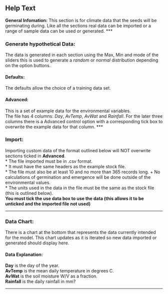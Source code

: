 ## Help Text

**General Infomation:**
This section is for climate data that the seeds will be germinating during.  Like all the sections real data can be imported or a range of sample data can be used or generated. 
***

### Generate hypothetical Data:
The data is generated in each section using the Max, Min and mode of the sliders this is used to generate a *random* or *normal* distribution depending on the option buttons.    

#### Defaults:
The defaults allow the choice of a training data set.    

#### Advanced:
This is a set of example data for the environmental variables.  
The file has 4 columns: *Day*, *AvTemp*, *AvWat* and *Rainfall*. 
For the later three columns there is a Advanced control option with a corresponding tick box to overwrite the example data for that column.
***

### Import:
Importing custom data of the format outlined below will NOT overwrite sections ticked in **Advanced**.  
* The file imported must be in .csv format.  
* It must have the same headers as the example stock file.  
* The file must also be at least 10 and no more than 365 records long.
    + No calculations of germination and emergence will be done outside of the environmental values.  
* The units used in the data in the file must be the same as the stock file (this is outlined below).     
**You must tick the use data box to use the data (this allows it to be unticked and the imported file not used)**        

***

### Data Chart:
There is a chart at the bottom that represents the data currently intended for the model.  This chart updates as it is iterated so new data imported or generated should display here.    

#### Data Explanation:
**Day** is the day of the year.  
**AvTemp** is the mean daily temperature in degrees C.  
**AvWat** is the soil moisture W/V as a fraction.  
**Rainfall** is the daily rainfall in mm?  

          
***             

